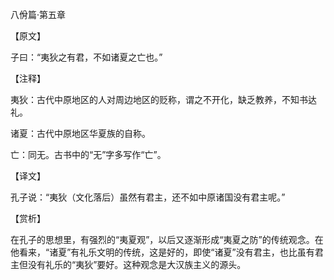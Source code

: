 

八佾篇·第五章

【原文】

子曰：“夷狄之有君，不如诸夏之亡也。”

【注释】

夷狄：古代中原地区的人对周边地区的贬称，谓之不开化，缺乏教养，不知书达礼。

诸夏：古代中原地区华夏族的自称。

亡：同无。古书中的“无”字多写作“亡”。

【译文】

孔子说：“夷狄（文化落后）虽然有君主，还不如中原诸国没有君主呢。”

【赏析】

在孔子的思想里，有强烈的“夷夏观”，以后又逐渐形成“夷夏之防”的传统观念。在他看来，“诸夏”有礼乐文明的传统，这是好的，即使“诸夏”没有君主，也比虽有君主但没有礼乐的“夷狄”要好。这种观念是大汉族主义的源头。

